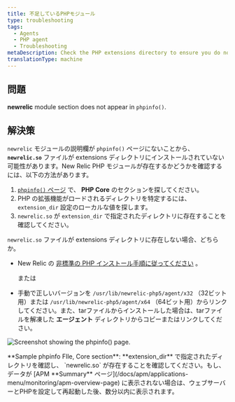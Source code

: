 ```yaml
---
title: 不足しているPHPモジュール
type: troubleshooting
tags:
  - Agents
  - PHP agent
  - Troubleshooting
metaDescription: Check the PHP extensions directory to ensure you do not have a non-standard installation for the New Relic PHP agent .
translationType: machine
---
```



## 問題

**newrelic** module section does not appear in `phpinfo()`.

## 解決策

`newrelic` モジュールの説明欄が `phpinfo()` ページにないことから、 **`newrelic.so`** ファイルが extensions ディレクトリにインストールされていない可能性があります。New Relic PHP モジュールが存在するかどうかを確認するには、以下の方法があります。

1. [`phpinfo()` ページ](/docs/php/php-kb-103) で、 **PHP Core** のセクションを探してください。
2. PHP の拡張機能がロードされるディレクトリを特定するには、 `extension_dir` 設定のローカルな値を探します。
3. `newrelic.so` が `extension_dir` で指定されたディレクトリに存在することを確認してください。

`newrelic.so` ファイルが extensions ディレクトリに存在しない場合、どちらか。

* New Relic の [非標準の PHP インストール手順に従ってください](/docs/php/php-agent-installation-non-standard-php) 。

  または

* 手動で正しいバージョンを `/usr/lib/newrelic-php5/agent/x32` （32ビット用）または `/usr/lib/newrelic-php5/agent/x64` （64ビット用）からリンクしてください。また、tarファイルからインストールした場合は、tarファイルを解凍した **エージェント** ディレクトリからコピーまたはリンクしてください。

<img
  title="doc_example_phpinfo_core_0.png"
  alt="Screenshot showing the phpinfo() page."
  src={docExamplePhpinfoCore0}
/>

<figcaption>
  **Sample phpinfo FIle, Core section**: **extension_dir** で指定されたディレクトリを確認し、 `newrelic.so` が存在することを確認してください。もし、データが [APM **Summary** ページ](/docs/apm/applications-menu/monitoring/apm-overview-page) に表示されない場合は、ウェブサーバーとPHPを設定して再起動した後、数分以内に表示されます。
</figcaption>